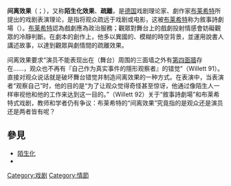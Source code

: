 {{Unreferenced|time=2013-07-03T13:20:25+00:00}}
'''间离效果'''（{{Lang-en|Distancing effect}}；{{Lang-de|Verfremdungseffekt}}），又称'''陌生化效果'''、'''疏離'''，是[[德国|德国]]戏剧理论家、劇作家[[布莱希特|布莱希特]]所提出的戏剧表演理论，是指将观众疏远于戏剧或电影，这被[[布莱希特|布莱希特]]称为敘事詩劇場（{{Lang-de|Episches Theater}}）。[[布莱希特|布莱希特]]認為戲劇應為政治服務；觀眾對舞台上的戲劇投射情感會妨礙觀眾的冷靜判斷。在劇本的創作上，他多以異國的、模糊的時空背景，並運用說書人講述故事，以達到觀眾與劇情間的疏離效果。

间离效果要求“演员不能表现出在（舞台）周围的三面墙之外有[[第四面牆|第四面牆]]存在……，观众也不再有『自己作为真实事件的隱形观察者』的错觉”（Willett 91）。直接对观众说话就是破坏舞台错觉并制造间离效果的一种方式。在表演中，当表演者“观察自己”时，他的目的是“为了让观众觉得奇怪甚至惊讶，他通过像陌生人一样审视他和他的工作来达到这一目的。”（Willett 92）关于“敘事詩劇場”和布莱希特式戏剧，教师和学者仍有争议：布莱希特的“间离效果”究竟指的是观众还是演员还是两者皆有呢？

== 參見 ==
* [[陌生化|陌生化]]
* {{Translink|de|Episches Theater|4=敘事詩劇場}}{{戲劇小作品}}

[[Category:戏剧|Category:戏剧]]
[[Category:情節|Category:情節]]